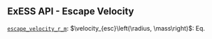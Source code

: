 ::: {.callout-tip collapse="true"}
# ExESS API - Escape Velocity
[`escape_velocity_r_m`](/api/exospheres/orbital_mechanics.qmd): $\velocity_{esc}\left(\radius, \mass\right)$: Eq. \eqref{eq:escape_velocity_r_m} 
:::